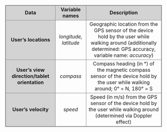 <!-- Tab. 2: Waypoint Data -->

<table style="width: 100%; border-collapse: collapse; border: 1px solid grey; text-align: center;">
  <colgroup>
    <col span="1" style="background-color:lightgrey; border: 1px solid grey;">
    <col span="2" style=" border: 1px solid grey;">
  </colgroup>
  <tr style="background-color:lightgrey; border: 1px solid grey;">
    <td>**Data**</td>
    <td>**Variable names**</td>
    <td>**Description**</td>
  </tr>
  <tr style="border: 1px solid grey;">
    <td>**User's locations**</td>
    <td> _longitude, latitude_</td>
    <td>Geographic location from the GPS sensor of the device hold by the user 
        while walking around (additionally determined: GPS accuracy, variable name: _accuracy_)</td>
  </tr>
  <tr style="border: 1px solid grey;">
    <td>**User's view direction/tablet orientation**</td>
    <td> _compass_</td>
    <td>Compass heading (in °) of the magnetic compass sensor 
        of the device hold by the user while walking around; 0° = N, 180° = S</td>
  </tr>
  <tr style="border: 1px solid grey;">
    <td>**User's velocity**</td>
    <td> _speed_</td>
    <td>Speed (in m/s) from the GPS sensor of the device hold by the user while walking around 
    (determined via Doppler effect)</td>
  </tr>
</table>